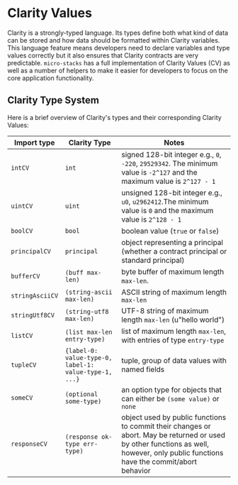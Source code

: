 # Clarity Values

Clarity is a strongly-typed language. Its types define both what kind of data can be stored and how data should be formatted within Clarity variables. This language feature means developers need to declare variables and type values correctly but it also ensures that Clarity contracts are very predictable. `micro-stacks` has a full implementation of Clarity Values (CV) as well as a number of helpers to make it easier for developers to focus on the core application functionality.

## Clarity Type System

Here is a brief overview of Clarity's types and their corresponding Clarity Values:

| Import type           | Clarity Type                                          | Notes                                                                                                                                                                                |
| --------------------- | ----------------------------------------------------- | ------------------------------------------------------------------------------------------------------------------------------------------------------------------------------------ |
|  `intCV`              | `int`                                                 | signed 128-bit integer e.g., `0`, `-220`, `29529342`. The minimum value is `-2^127` and the maximum value is `2^127 - 1`                                                             |
|  `uintCV`             | `uint`                                                | unsigned 128-bit integer e.g., `u0`, `u2962412`.The minimum value is `0` and the maximum value is `2^128 - 1`                                                                        |
|  `boolCV`             | `bool`                                                | boolean value (`true` or `false`)                                                                                                                                                    |
|  `principalCV`        | `principal`                                           | object representing a principal (whether a contract principal or standard principal)                                                                                                 |
|  `bufferCV`           | `(buff max-len)`                                      | byte buffer of maximum length `max-len`.                                                                                                                                             |
|  `stringAsciiCV`      | `(string-ascii max-len)`                              | ASCII string of maximum length `max-len`                                                                                                                                             |
|  `stringUtf8CV`       | `(string-utf8 max-len)`                               | UTF-8 string of maximum length `max-len` (u"hello world")                                                                                                                            |
|  `listCV`             | `(list max-len entry-type)`                           | list of maximum length `max-len`, with entries of type `entry-type`                                                                                                                  |
|  `tupleCV`            | `{label-0: value-type-0, label-1: value-type-1, ...}` | tuple, group of data values with named fields                                                                                                                                        |
|  `someCV`             | `(optional some-type)`                                | an option type for objects that can either be `(some value)` or `none`                                                                                                               |
|  `responseCV`         | `(response ok-type err-type)`                         | object used by public functions to commit their changes or abort. May be returned or used by other functions as well, however, only public functions have the commit/abort behavior  |
